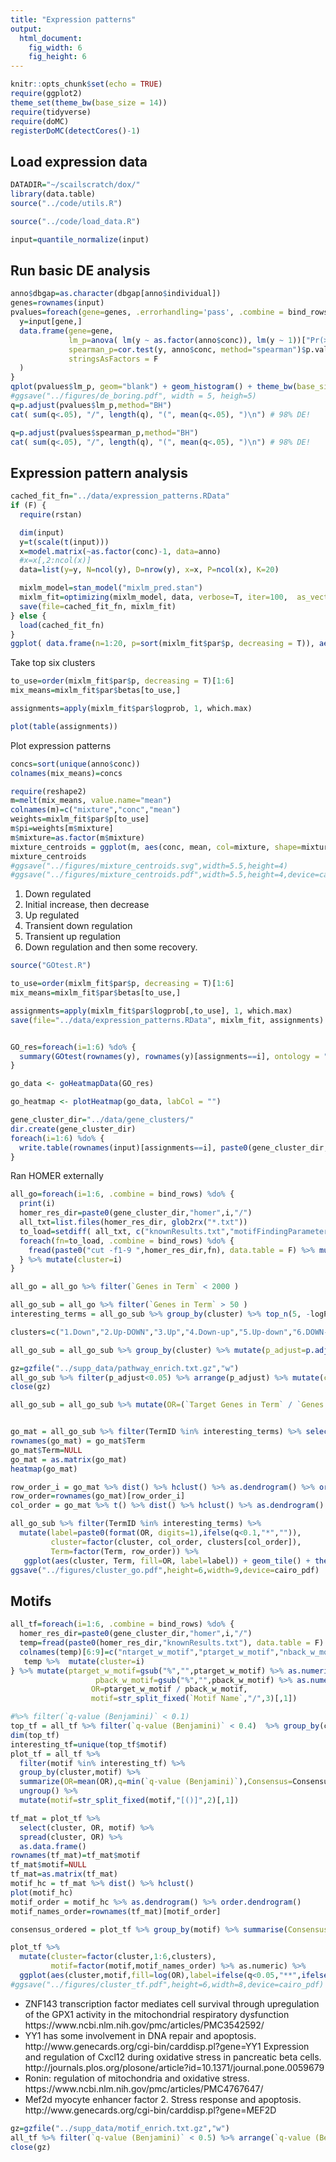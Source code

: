 ```yaml
---
title: "Expression patterns"
output:
  html_document:
    fig_width: 6
    fig_height: 6
---
```


```r
knitr::opts_chunk$set(echo = TRUE)
require(ggplot2)
theme_set(theme_bw(base_size = 14))
require(tidyverse)
require(doMC)
registerDoMC(detectCores()-1)
```

## Load expression data
```r
DATADIR="~/scailscratch/dox/"
library(data.table)
source("../code/utils.R")

source("../code/load_data.R")

input=quantile_normalize(input)
```

## Run basic DE analysis

```r
anno$dbgap=as.character(dbgap[anno$individual])
genes=rownames(input)
pvalues=foreach(gene=genes, .errorhandling='pass', .combine = bind_rows) %dopar% {
  y=input[gene,]
  data.frame(gene=gene,
             lm_p=anova( lm(y ~ as.factor(anno$conc)), lm(y ~ 1))["Pr(>F)"][2,1],
             spearman_p=cor.test(y, anno$conc, method="spearman")$p.value,
             stringsAsFactors = F
  )
}
qplot(pvalues$lm_p, geom="blank") + geom_histogram() + theme_bw(base_size = 16) + xlab("p-value")
#ggsave("../figures/de_boring.pdf", width = 5, heigh=5)
q=p.adjust(pvalues$lm_p,method="BH")
cat( sum(q<.05), "/", length(q), "(", mean(q<.05), ")\n") # 98% DE! 

q=p.adjust(pvalues$spearman_p,method="BH")
cat( sum(q<.05), "/", length(q), "(", mean(q<.05), ")\n") # 98% DE! 
```

## Expression pattern analysis
```r

cached_fit_fn="../data/expression_patterns.RData"
if (F) {
  require(rstan)

  dim(input)
  y=t(scale(t(input)))
  x=model.matrix(~as.factor(conc)-1, data=anno)
  #x=x[,2:ncol(x)]
  data=list(y=y, N=ncol(y), D=nrow(y), x=x, P=ncol(x), K=20)

  mixlm_model=stan_model("mixlm_pred.stan")
  mixlm_fit=optimizing(mixlm_model, data, verbose=T, iter=100,  as_vector=F) # takes a while... 
  save(file=cached_fit_fn, mixlm_fit)
} else {
  load(cached_fit_fn)
}
ggplot( data.frame(n=1:20, p=sort(mixlm_fit$par$p, decreasing = T)), aes(n,p)) + geom_bar(stat="identity") + theme_bw(base_size = 16) + ylab("Mixture weight") + xlab("Mixture component")
```

Take top six clusters
```r
to_use=order(mixlm_fit$par$p, decreasing = T)[1:6]
mix_means=mixlm_fit$par$betas[to_use,]

assignments=apply(mixlm_fit$par$logprob, 1, which.max)

plot(table(assignments))
```

Plot expression patterns
```r
concs=sort(unique(anno$conc))
colnames(mix_means)=concs

require(reshape2)
m=melt(mix_means, value.name="mean")
colnames(m)=c("mixture","conc","mean")
weights=mixlm_fit$par$p[to_use]
m$pi=weights[m$mixture]
m$mixture=as.factor(m$mixture)
mixture_centroids = ggplot(m, aes(conc, mean, col=mixture, shape=mixture, size=pi*100)) + geom_line(alpha=.7) + geom_point() + scale_x_sqrt(breaks=concs, labels=concs, expand=c(0,0)) + theme_bw(base_size = 14) + ylab("Relative expression") + xlab("Doxorubicin concentration") + scale_size("% genes") + scale_color_manual("Cluster ID", values=cbPalette) + scale_shape("Cluster ID")
mixture_centroids
#ggsave("../figures/mixture_centroids.svg",width=5.5,height=4)
#ggsave("../figures/mixture_centroids.pdf",width=5.5,height=4,device=cairo_pdf)
```

1. Down regulated
2. Initial increase, then decrease
3. Up regulated
4. Transient down regulation
5. Transient up regulation
6. Down regulation and then some recovery. 


```r
source("GOtest.R")

to_use=order(mixlm_fit$par$p, decreasing = T)[1:6]
mix_means=mixlm_fit$par$betas[to_use,]

assignments=apply(mixlm_fit$par$logprob[,to_use], 1, which.max)
save(file="../data/expression_patterns.RData", mixlm_fit, assignments)


GO_res=foreach(i=1:6) %do% {
  summary(GOtest(rownames(y), rownames(y)[assignments==i], ontology = "BP")$GO$BP, pvalue = 1e-5)
}

go_data <- goHeatmapData(GO_res)

go_heatmap <- plotHeatmap(go_data, labCol = "")

```

```r
gene_cluster_dir="../data/gene_clusters/"
dir.create(gene_cluster_dir)
foreach(i=1:6) %do% {
  write.table(rownames(input)[assignments==i], paste0(gene_cluster_dir,i,".txt"), col.names = F, row.names = F, quote=F)
}
```

Ran HOMER externally

```r

all_go=foreach(i=1:6, .combine = bind_rows) %do% {
  print(i)
  homer_res_dir=paste0(gene_cluster_dir,"homer",i,"/")
  all_txt=list.files(homer_res_dir, glob2rx("*.txt"))
  to_load=setdiff( all_txt, c("knownResults.txt","motifFindingParameters.txt","targetIDs.ug.txt"))
  foreach(fn=to_load, .combine = bind_rows) %do% {
    fread(paste0("cut -f1-9 ",homer_res_dir,fn), data.table = F) %>% mutate(source=fn, TermID=as.character(TermID))
  } %>% mutate(cluster=i)
}

all_go = all_go %>% filter(`Genes in Term` < 2000 )
```

```r
all_go_sub = all_go %>% filter(`Genes in Term` > 50 )
interesting_terms = all_go_sub %>% group_by(cluster) %>% top_n(5, -logP) %>% .$TermID %>% unique()

clusters=c("1.Down","2.Up-DOWN","3.Up","4.Down-up","5.Up-down","6.DOWN-up")

all_go_sub = all_go_sub %>% group_by(cluster) %>% mutate(p_adjust=p.adjust(Enrichment, method="BH")) %>% ungroup()
```

```r
gz=gzfile("../supp_data/pathway_enrich.txt.gz","w")
all_go_sub %>% filter(p_adjust<0.05) %>% arrange(p_adjust) %>% mutate(cluster=factor(cluster, 1:6, clusters)) %>% select(cluster, TermID, Term, odds_ratio=OR, p=Enrichment, p_adjust) %>% as.data.frame() %>% format(digits=5) %>% write.table(gz, quote=F,row.names=F, col.names=T, sep="\t")
close(gz)
```

```r
all_go_sub = all_go_sub %>% mutate(OR=(`Target Genes in Term` / `Genes in Term`) / ((`Total Target Genes` - `Target Genes in Term`) / (`Total Genes` - `Genes in Term`) ) )


go_mat = all_go_sub %>% filter(TermID %in% interesting_terms) %>% select(Term, cluster, OR) %>% spread(cluster, OR) 
rownames(go_mat) = go_mat$Term
go_mat$Term=NULL
go_mat = as.matrix(go_mat)
heatmap(go_mat)
```

```r
row_order_i = go_mat %>% dist() %>% hclust() %>% as.dendrogram() %>% order.dendrogram()
row_order=rownames(go_mat)[row_order_i]
col_order = go_mat %>% t() %>% dist() %>% hclust() %>% as.dendrogram() %>% order.dendrogram()

all_go_sub %>% filter(TermID %in% interesting_terms) %>% 
  mutate(label=paste0(format(OR, digits=1),ifelse(q<0.1,"*","")), 
         cluster=factor(cluster, col_order, clusters[col_order]), 
         Term=factor(Term, row_order)) %>% 
   ggplot(aes(cluster, Term, fill=OR, label=label)) + geom_tile() + theme(axis.text.x = element_text(angle = 45, vjust = 1, hjust=1)) + scale_fill_gradient(low="white",high="black") + geom_text() + xlab("Cluster") + ylab("Gene set") # + scale_fill_gradient2(low = "white", mid = "yellow", high="red", midpoint = 2)
ggsave("../figures/cluster_go.pdf",height=6,width=9,device=cairo_pdf)
```

## Motifs

```r
all_tf=foreach(i=1:6, .combine = bind_rows) %do% {
  homer_res_dir=paste0(gene_cluster_dir,"homer",i,"/")
  temp=fread(paste0(homer_res_dir,"knownResults.txt"), data.table = F) 
  colnames(temp)[6:9]=c("ntarget_w_motif","ptarget_w_motif","nback_w_motif","pback_w_motif")
   temp %>%  mutate(cluster=i)
} %>% mutate(ptarget_w_motif=gsub("%","",ptarget_w_motif) %>% as.numeric(), 
                   pback_w_motif=gsub("%","",pback_w_motif) %>% as.numeric(), 
                  OR=ptarget_w_motif / pback_w_motif,
                  motif=str_split_fixed(`Motif Name`,"/",3)[,1]) 
```

```r
#%>% filter(`q-value (Benjamini)` < 0.1)
top_tf = all_tf %>% filter(`q-value (Benjamini)` < 0.4)  %>% group_by(cluster) %>% top_n(10, -`P-value`) %>% ungroup()
dim(top_tf)
interesting_tf=unique(top_tf$motif)
plot_tf = all_tf %>% 
  filter(motif %in% interesting_tf) %>%
  group_by(cluster,motif) %>%
  summarize(OR=mean(OR),q=min(`q-value (Benjamini)`),Consensus=Consensus[which.min(`q-value (Benjamini)`)]) %>%
  ungroup() %>%
  mutate(motif=str_split_fixed(motif,"[()]",2)[,1])

tf_mat = plot_tf %>% 
  select(cluster, OR, motif) %>% 
  spread(cluster, OR) %>%
  as.data.frame()
rownames(tf_mat)=tf_mat$motif
tf_mat$motif=NULL
tf_mat=as.matrix(tf_mat)
motif_hc = tf_mat %>% dist() %>% hclust() 
plot(motif_hc)
motif_order = motif_hc %>% as.dendrogram() %>% order.dendrogram()
motif_names_order=rownames(tf_mat)[motif_order]

consensus_ordered = plot_tf %>% group_by(motif) %>% summarise(Consensus=Consensus[which.min(q)]) %>% right_join(data.frame(motif=motif_names_order, stringsAsFactors=F),by="motif") %>% .$Consensus

plot_tf %>%
  mutate(cluster=factor(cluster,1:6,clusters),
         motif=factor(motif,motif_names_order) %>% as.numeric) %>%
  ggplot(aes(cluster,motif,fill=log(OR),label=ifelse(q<0.05,"**",ifelse(q<0.5,"*","")))) + geom_tile() + scale_fill_gradient2() + geom_text() + theme(axis.text.x = element_text(angle = 45, vjust = 1, hjust=1), legend.position = "right") + scale_y_continuous(breaks=seq_along(motif_names_order),labels=motif_names_order,sec.axis=dup_axis(name="Consensus motif",labels=consensus_ordered)) + xlab("Cluster") + ylab("Transcription factor") + coord_cartesian(ylim=c(1.5,length(motif_names_order)-0.5))
#ggsave("../figures/cluster_tf.pdf",height=6,width=8,device=cairo_pdf)
```

- ZNF143 transcription factor mediates cell survival through upregulation of the GPX1 activity in the mitochondrial respiratory dysfunction https://www.ncbi.nlm.nih.gov/pmc/articles/PMC3542592/
- YY1 has some involvement in DNA repair and apoptosis. http://www.genecards.org/cgi-bin/carddisp.pl?gene=YY1 Expression and regulation of Cxcl12 during oxidative stress in pancreatic beta cells. http://journals.plos.org/plosone/article?id=10.1371/journal.pone.0059679
- Ronin: regulation of mitochondria and oxidative stress. https://www.ncbi.nlm.nih.gov/pmc/articles/PMC4767647/
- Mef2d myocyte enhancer factor 2. Stress response and apoptosis. http://www.genecards.org/cgi-bin/carddisp.pl?gene=MEF2D

```r
gz=gzfile("../supp_data/motif_enrich.txt.gz","w")
all_tf %>% filter(`q-value (Benjamini)` < 0.5) %>% arrange(`q-value (Benjamini)`) %>% mutate(cluster=factor(cluster, 1:6, clusters)) %>% select(cluster, motif_info=`Motif Name`, motif, `Consensus`, odds_ratio=OR, log_p=`Log P-value`, p_adjust=`q-value (Benjamini)`) %>% as.data.frame() %>% format(digits=5) %>% write.table(gz, quote=F,row.names=F, col.names=T, sep="\t")
close(gz)
```